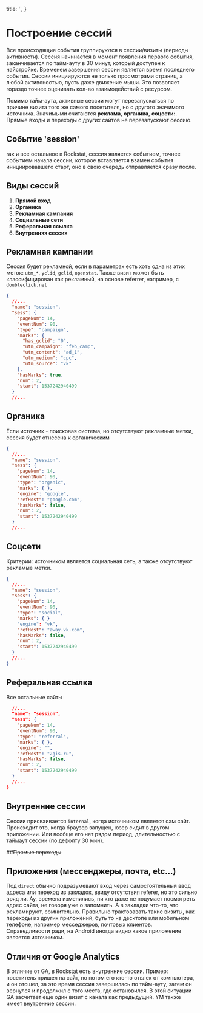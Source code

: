 
  title: '',
}

# Построение сессий

Все происходящие события группируются в сессии/визиты (периоды активности).
Сессия начинается в момент появления первого события, заканчивается по тайм-ауту в 30 минут, который доступен к найстройке.
Временем завершения сессии является время последнего события.
Сессии инициируются не только просмотрами страниц, а любой активоностью,
пусть даже движение мыши. Это позволяет гораздо точнее оценивать кол-во взаимодействий с ресурсом.

Помимо тайм-аута, активные сессии могут перезапускаться по причине визита того же самого посетителя, но с другого значимого источника.
Значимыми считаются **реклама**, **органика**, **соцсети:**. Прямые входы и переходы с других сайтов не перезапускают сессию.

## Событие 'session'

rак и все остальное в Rockstat, сессия является событием,
точнее событием начала сессии, которое вставляется взамен события инициировавшего старт, оно в свою очередь отправляется сразу после.

## Виды сессий

1. **Прямой вход**
1. **Органика**
1. **Рекламная кампания**
1. **Социальные сети**
1. **Реферальная ссылка**
1. **Внутренняя сессия**

## Рекламная кампании

Сессия будет рекламной, если в параметрах есть хоть одна из этих меток: `utm_*`, `yclid`, `gclid`, `openstat`.
Также визит может быть классифицирован как рекламный, на основе referrer, например, c `doubleclick.net`

```json
{
  //...
  "name": "session",
  "sess": {
    "pageNum": 14,
    "eventNum": 90,
    "type": "campaign",
    "marks": {
      "has_gclid": "0",
      "utm_campaign": "feb_camp",
      "utm_content": "ad_1",
      "utm_medium": "cpc",
      "utm_source": "vk"
    },
    "hasMarks": true,
    "num": 2,
    "start": 1537242940499
  }
  //...
```

## Органика

Если источник - поисковая система, но отсутствуют рекламные метки, сессия будет отнесена к органическим

```json
{
  //...
  "name": "session",
  "sess": {
    "pageNum": 14,
    "eventNum": 90,
    "type": "organic",
    "marks": { },
    "engine": "google",
    "refHost": "google.com",
    "hasMarks": false,
    "num": 2,
    "start": 1537242940499
  }
  //...
```

## Соцсети

Критерии: источником является социальная сеть, а также отсутствуют рекламые метки.

```json
{
  //...
  "name": "session",
  "sess": {
    "pageNum": 14,
    "eventNum": 90,
    "type": "social",
    "marks": { }
    "engine": "vk",
    "refHost": "away.vk.com",
    "hasMarks": false,
    "num": 2,
    "start": 1537242940499
  }
  //...
}
```

## Реферальная ссылка

Все остальные сайты

```json
  //...
  "name": "session",
  "sess": {
    "pageNum": 14,
    "eventNum": 90,
    "type": "referral",
    "marks": { },
    "engine": "",
    "refHost": "2gis.ru",
    "hasMarks": false,
    "num": 2,
    "start": 1537242940499
  }
  //...
}
```
## Внутренние сессии

Сессии присваивается `internal`, когда источником является сам сайт.
Происходит это, когда браузер запущен, юзер сидит в другом приложении.
Или вообще его нет рядом период, длительностью с таймаут сессии (по дефолту 30 мин).

##~~Прямые переходы~~
## Приложения (мессенджеры, почта, etc...)

Под `direct` обычно подразумевают вход через самостоятельный ввод адреса или переход из закладок,
ввиду отсутствия referer, но это сильно вряд ли.
Ау, времена изменились, ни кто даже не подумает посмотреть адрес сайта, не говоря уже о запомнить.
А в закладки что-то, что рекламируют, сомнительно.
Правильно трактовавать такие визиты, как переходы из других приложений, буть то на десктопе или мобильном телефоне,
например месседжеров, почтовых клиентов. Справедливости ради, на Android иногда видно какое приложение является источником.

## Отличия от Google Analytics

В отличие от GA, в Rockstat есть внутренние сессии.
Пример: посетитель пришел на сайт, но потом его кто-то отвлек от компьютера, и он отошел,
за это время сессия завершилась по тайм-ауту, затем он вернулся и продолжил с того места,
где остановился. В этой ситуации GA засчитает еще один визит с канала как предыдущий.
YM также имеет внутренние сессии.


